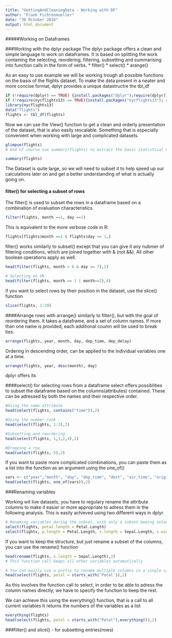```yaml
---
title: "GettingAndCleaningData - Working with DF"
author: "Frank Fichtenmueller"
date: "30 October 2016"
output: html_document
---
```

#####Working on Dataframes

###Working with the dplyr package
The dplyr package offers a clean and simple language to work on dataframes. It is based on splitting the work containing the selecting, reordering, filtering, subsetting and summarising into function calls in the form of verbs. 
* filter()
* select()
* arange()

As an easy to use example we will be working trough all possible functions on the basis of the flights dataset.
To make the data present in a neater and more concise format, dplyr provides a unique datastructre the tbl_df
```r
if (!require(dplyr) == TRUE) {install.packages("dplyr");require(dplyr)}
if (!require(nycflights13) == TRUE){install.packages("nycflights13"); require(nycflights13)}
library(nycflights13)
data("flights")
flights <- tbl_df(flights)
```
Now we can use the View() function to get a clean and orderly presentation of the dataset, that is also easily rescalable. Something
that is especially convenient when working with large and complicated datasets.
```r
glimpse(flights)
# And of course use summary(flights) to extract the basic statistical measurements. 

summary(flights)
```
The Dataset is quite large, so we will need to subset it to help speed up our calculations later on and get a better understanding of what is actually going on. 

#### filter() for selecting a subset of rows

The filter() is used to subset the rows in a dataframe based on a combination of evaluation characteristics. 

```r
filter(flights, month ==1, day ==1)
```
This is equivalent to the more verbose code in R:
```r
flights[flights$month ==1 & flights$day == 1,]
```
filter() works similarly to subset() except that you can give it any nubmer of filtering conditions, which are joined together with & (not &&). All other boolean operations apply as well. 

```r
head(filter(flights, month > 6 & day == 7),2)

# Selecting on OR
head(filter(flights, month == 1 | month==2),4)

```
if you want to select rows by their position in the dataset, use the slice() function
```r
slice(flights, 1:29)
```

####Arrange rows with arrange()
similarly to filter(), but with the goal of reordering them. It takes a dataframe, and a set of column names. If more than one name is provided, each additional coumn will be used to break ties.

```r
arrange(flights, year, month, day, dep_time, dep_delay)
```
Ordering in descending order, can be applied to the individual variables one at a time. 
```r
arrange(flights, year, desc(month), day)
```


dplyr offers its


####select() for selecting rows from a dataframe
select offers possiblities to subset the dataframe based on the columns(attributes) contained. 
These can be adressed by both the names and their respective order. 
```r
#Using the name attribute
head(select(flights, contains("time")),2)

#Using the number rank
head(select(flights, 1:3),2)

#Subsetting and reordering
head(select(flights, 1,3,2,4),2)

#Dropping a row
head(select(flights,-5),2)

```
If you want to paste more complicated combinations, you can paste them as a list into the 
function as an argument using the one_of()

```r
vars <- c("year","month", "day", "dep_time", "dest", "air_time", "origin", "distance")
head(select(flights, one_of(vars)),2)
```

###Renaming variables

Working wit live datasets, you have to regulary rename the attribute columns to make it easier or more appropriate to adress them in the following analysis. This is easily achieved using two different ways in dplyr.

```r
# Renaming variables during the subset, with only a subset beeing selected
select(flights, petal.length = Petal.Length)
select(flights, p.length = Petal.Length, s.length = Sepal.Length, s.width = Sepal.Width)
```
If you want to keep the structure, but just rename a subset of the columns, you can use the rename() function
```r
head(rename(flights, s.length = Sepal.Length),2)
# This function call keeps all other variables automatically

# You can easily use a prefix to rename multiple columns in a single call
head(select(flights, petal = starts_with('Petal')),2)

```
As this involves the function call to select, in order to be able to adress the column names directly, we have to 
specify the function to keep the rest.

We can achieve this using the everything() function, that is a call to all current variables
It returns the numbers of the variables as a list
```r
everything(flights)
head(select(flights, petal = starts_with("Petal"),everything()),2)
```


###filter() and slice() - for subsetting entries(rows) 


